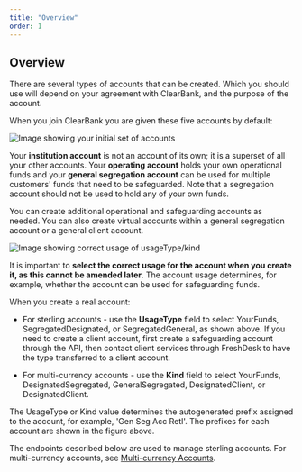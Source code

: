 ```yaml
---
title: "Overview"
order: 1
---
```



## Overview

There are several types of accounts that can be created. Which you should use will depend on your agreement with ClearBank, and the purpose of the account.

When you join ClearBank you are given these five accounts by default:

![Image showing your initial set of accounts](/assets/images/Accounts-Day1.svg "Initial set of accounts")

Your **institution account** is not an account of its own; it is a superset of all your other accounts. Your **operating account** holds your own operational funds and your **general segregation account** can be used for multiple customers' funds that need to be safeguarded. Note that a segregation account should not be used to hold any of your own funds.

You can create additional operational and safeguarding accounts as needed. You can also create virtual accounts within a general segregation account or a general client account.  

![Image showing correct usage of usageType/kind](/assets/images/Accounts-Usage.svg "Correct usage of usageType/kind")

It is important to **select the correct usage for the account when you create it, as this cannot be amended later**. The account usage determines, for example, whether the account can be used for safeguarding funds.

When you create a real account:
- For sterling accounts - use the **UsageType** field to select YourFunds, SegregatedDesignated, or SegregatedGeneral, as shown above. If you need to create a client account, first create a safeguarding account through the API, then contact client services through FreshDesk to have the type transferred to a client account. 

- For multi-currency accounts - use the **Kind** field to select YourFunds, DesignatedSegregated,  GeneralSegregated, DesignatedClient, or DesignatedClient. 

The UsageType or Kind value determines the autogenerated prefix assigned to the account, for example, 'Gen Seg Acc Retl'. The prefixes for each account are shown in the figure above.

The endpoints described below are used to manage sterling accounts. For multi-currency accounts, see  [Multi-currency Accounts](./multicurrency-accounts).

